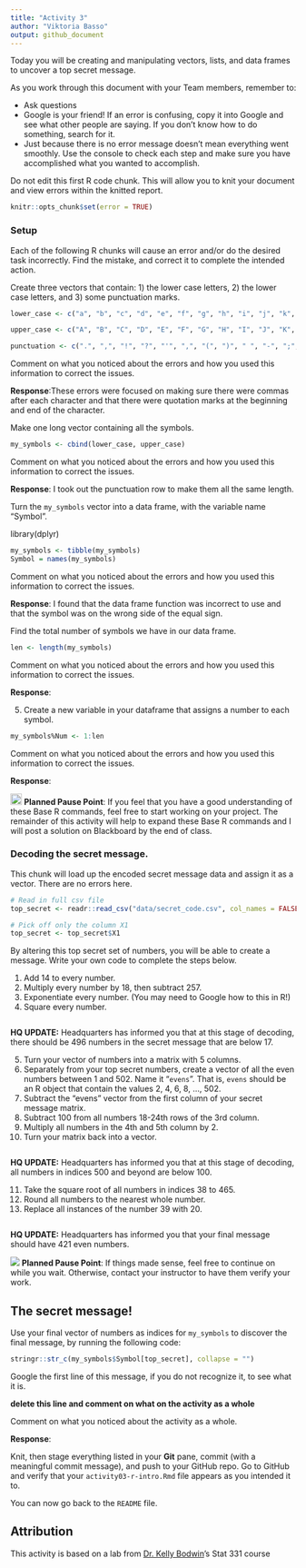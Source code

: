 ```yaml
---
title: "Activity 3"
author: "Viktoria Basso"
output: github_document
---
```


Today you will be creating and manipulating vectors, lists, and data frames to uncover a top secret message.

As you work through this document with your Team members, remember to:

- Ask questions
- Google is your friend!
  If an error is confusing, copy it into Google and see what other people are saying.
  If you don't know how to do something, search for it.
- Just because there is no error message doesn't mean everything went smoothly.
  Use the console to check each step and make sure you have accomplished what you wanted to accomplish.

Do not edit this first R code chunk.
This will allow you to knit your document and view errors within the knitted report.

```r
knitr::opts_chunk$set(error = TRUE)
```

### Setup

Each of the following R chunks will cause an error and/or do the desired task incorrectly.  Find the mistake, and correct it to complete the intended action.

Create three vectors that contain: 1) the lower case letters, 2) the lower case letters, and 3) some punctuation marks.

```r
lower_case <- c("a", "b", "c", "d", "e", "f", "g", "h", "i", "j", "k", "l", "m", "n", "o", "p", "q", "r", "s", "t", "u", "v", "w", "x", "y", "z")

upper_case <- c("A", "B", "C", "D", "E", "F", "G", "H", "I", "J", "K", "L", "M", "N", "O", "P", "Q", "R", "S", "T", "U", "V", "W", "X", "Y", "Z")

punctuation <- c(".", ",", "!", "?", "'", ",", "(", ")", " ", "-", ";", ":")
```

Comment on what you noticed about the errors and how you used this information to correct the issues.

**Response**:These errors were focused on making sure there were commas after each character and that
there were quotation marks at the beginning and end of the character.


Make one long vector containing all the symbols.

```r
my_symbols <- cbind(lower_case, upper_case)
```

Comment on what you noticed about the errors and how you used this information to correct the issues.

**Response**: I took out the punctuation row to make them all the same length.


Turn the `my_symbols` vector into a data frame, with the variable name "Symbol".

library(dplyr)
```r
my_symbols <- tibble(my_symbols)
Symbol = names(my_symbols)
```

Comment on what you noticed about the errors and how you used this information to correct the issues.

**Response**: I found that the data frame function was incorrect to use and that the symbol was on the wrong side of the equal sign.


Find the total number of symbols we have in our data frame.  

```r
len <- length(my_symbols)
```

Comment on what you noticed about the errors and how you used this information to correct the issues.

**Response**:


5. Create a new variable in your dataframe that assigns a number to each symbol.

```r
my_symbols%Num <- 1:len
```

Comment on what you noticed about the errors and how you used this information to correct the issues.

**Response**:




<img src="README-img/noun_pause.png" alt="pause" width = "20"/> <b>Planned Pause Point</b>: If you feel that you have a good understanding of these Base R commands, feel free to start working on your project. The remainder of this activity will help to expand these Base R commands and I will post a solution on Blackboard by the end of class.


### Decoding the secret message.

This chunk will load up the encoded secret message data and assign it as a vector.
There are no errors here.

```r
# Read in full csv file
top_secret <- readr::read_csv("data/secret_code.csv", col_names = FALSE)

# Pick off only the column X1
top_secret <- top_secret$X1
```

By altering this top secret set of numbers, you will be able to create a message.
Write your own code to complete the steps below.

1. Add 14 to every number.
2. Multiply every number by 18, then subtract 257.
3. Exponentiate every number.  (You may need to Google how to this in R!)
4. Square every number.

```r

```

**HQ UPDATE:** Headquarters has informed you that at this stage of decoding, there should be 496 numbers in the secret message that are below 17.

5. Turn your vector of numbers into a matrix with 5 columns.
6. Separately from your top secret numbers, create a vector of all the even numbers between 1 and 502. Name it "`evens`". That is, `evens` should be an R object that contain the values 2, 4, 6, 8, ..., 502.
7. Subtract the "evens" vector from the first column of your secret message matrix.
8. Subtract 100 from all numbers 18-24th rows of the 3rd column.
9. Multiply all numbers in the 4th and 5th column by 2.
10. Turn your matrix back into a vector.

```r

```

**HQ UPDATE:** Headquarters has informed you that at this stage of decoding, all numbers in indices 500 and beyond are below 100.

11. Take the square root of all numbers in indices 38 to 465.
12. Round all numbers to the nearest whole number.
13. Replace all instances of the number 39 with 20.

```r

```

**HQ UPDATE:** Headquarters has informed you that your final message should have 421 even numbers.

![](README-img/noun_pause.png) **Planned Pause Point**: If things made sense, feel free to continue on while you wait. Otherwise, contact your instructor to have them verify your work.

## The secret message!

Use your final vector of numbers as indices for `my_symbols` to discover the final message, by running the following code:

```r
stringr::str_c(my_symbols$Symbol[top_secret], collapse = "")
```

Google the first line of this message, if you do not recognize it, to see what it is.

**delete this line and comment on what on the activity as a whole**

Comment on what you noticed about the activity as a whole.

**Response**:



Knit, then stage everything listed in your **Git** pane, commit (with a meaningful commit message), and push  to your GitHub repo.
Go to GitHub and verify that your `activity03-r-intro.Rmd` file appears as you intended it to.

You can now go back to the `README` file.


## Attribution

This activity is based on a lab from [Dr. Kelly Bodwin](https://www.kelly-bodwin.com/)'s Stat 331 course